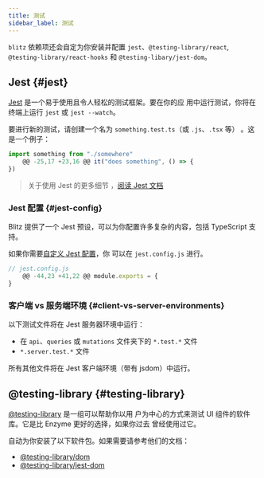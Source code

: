 ```yaml
---
title: 测试
sidebar_label: 测试
---
```


`blitz` 依赖项还会自定为你安装并配置 `jest`、`@testing-library/react`,
`@testing-library/react-hooks` 和 `@testing-libary/jest-dom`。

## Jest {#jest}

[Jest](https://jestjs.io/) 是一个易于使用且令人轻松的测试框架。要在你的应
用中运行测试，你将在终端上运行 `jest` 或 `jest --watch`。

要进行新的测试，请创建一个名为 `something.test.ts`（或 `.js`、`.tsx` 等）
。这是一个例子：

```ts
import something from "./somewhere"
	@@ -25,17 +23,16 @@ it("does something", () => {
})
```

> 关于使用 Jest 的更多细节
> ，[阅读 Jest 文档](https://jestjs.io/docs/en/using-matchers)

### Jest 配置 {#jest-config}

Blitz 提供了一个 Jest 预设，可以为你配置许多复杂的内容，包括 TypeScript 支
持。

如果你需要[自定义 Jest 配置](https://jestjs.io/docs/en/configuration)，你
可以在 `jest.config.js` 进行。

```ts
// jest.config.js
	@@ -44,23 +41,22 @@ module.exports = {
}
```

### 客户端 vs 服务端环境 {#client-vs-server-environments}

以下测试文件将在 Jest 服务器环境中运行：

- 在 `api`、`queries` 或 `mutations` 文件夹下的 `*.test.*` 文件
- `*.server.test.*` 文件

所有其他文件将在 Jest 客户端环境（带有 jsdom）中运行。

## @testing-library {#testing-library}

[@testing-library](https://testing-library.com/docs/) 是一组可以帮助你以用
户为中心的方式来测试 UI 组件的软件库。它是比 Enzyme 更好的选择，如果你过去
曾经使用过它。

自动为你安装了以下软件包。如果需要请参考他们的文档：

- [@testing-library/dom](https://testing-library.com/docs/dom-testing-library/intro)
- [@testing-library/jest-dom](https://testing-library.com/docs/ecosystem-jest-dom)
